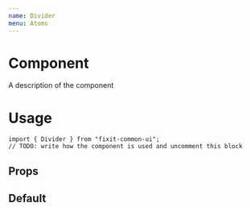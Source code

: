 ```yaml
---
name: Divider
menu: Atoms
---
```


# Component
A description of the component

# Usage
```tsx
import { Divider } from "fixit-common-ui";
// TODO: write how the component is used and uncomment this block
```

## Props
<Props of={Divider}></Props>

## Default
<Playground>
  <Divider required></Divider>
</Playground>
